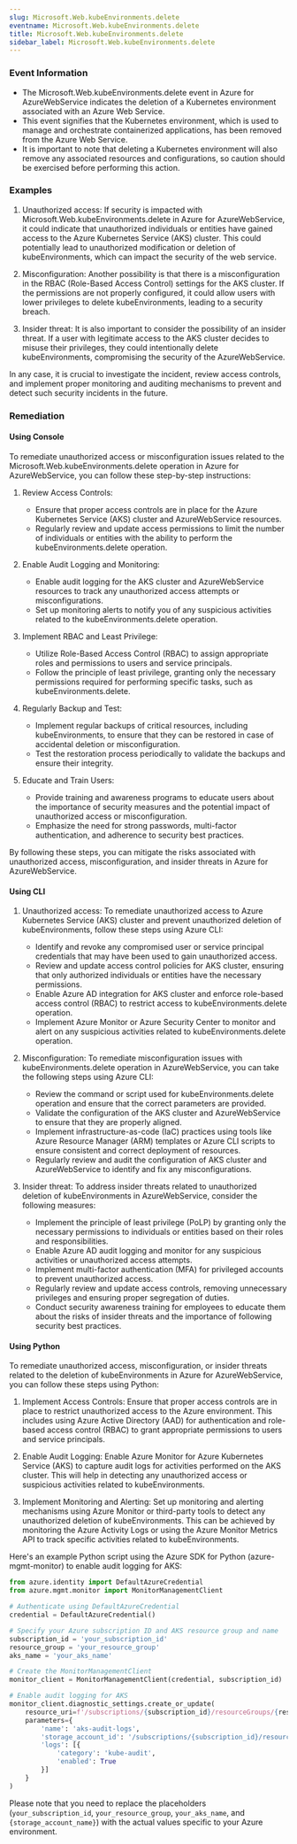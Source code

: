 ```yaml
--- 
slug: Microsoft.Web.kubeEnvironments.delete
eventname: Microsoft.Web.kubeEnvironments.delete
title: Microsoft.Web.kubeEnvironments.delete
sidebar_label: Microsoft.Web.kubeEnvironments.delete
---
```

                       
### Event Information

- The Microsoft.Web.kubeEnvironments.delete event in Azure for AzureWebService indicates the deletion of a Kubernetes environment associated with an Azure Web Service.
- This event signifies that the Kubernetes environment, which is used to manage and orchestrate containerized applications, has been removed from the Azure Web Service.
- It is important to note that deleting a Kubernetes environment will also remove any associated resources and configurations, so caution should be exercised before performing this action.


### Examples

1. Unauthorized access: If security is impacted with Microsoft.Web.kubeEnvironments.delete in Azure for AzureWebService, it could indicate that unauthorized individuals or entities have gained access to the Azure Kubernetes Service (AKS) cluster. This could potentially lead to unauthorized modification or deletion of kubeEnvironments, which can impact the security of the web service.

2. Misconfiguration: Another possibility is that there is a misconfiguration in the RBAC (Role-Based Access Control) settings for the AKS cluster. If the permissions are not properly configured, it could allow users with lower privileges to delete kubeEnvironments, leading to a security breach.

3. Insider threat: It is also important to consider the possibility of an insider threat. If a user with legitimate access to the AKS cluster decides to misuse their privileges, they could intentionally delete kubeEnvironments, compromising the security of the AzureWebService.

In any case, it is crucial to investigate the incident, review access controls, and implement proper monitoring and auditing mechanisms to prevent and detect such security incidents in the future.

### Remediation

#### Using Console

To remediate unauthorized access or misconfiguration issues related to the Microsoft.Web.kubeEnvironments.delete operation in Azure for AzureWebService, you can follow these step-by-step instructions:

1. Review Access Controls:
   - Ensure that proper access controls are in place for the Azure Kubernetes Service (AKS) cluster and AzureWebService resources.
   - Regularly review and update access permissions to limit the number of individuals or entities with the ability to perform the kubeEnvironments.delete operation.

2. Enable Audit Logging and Monitoring:
   - Enable audit logging for the AKS cluster and AzureWebService resources to track any unauthorized access attempts or misconfigurations.
   - Set up monitoring alerts to notify you of any suspicious activities related to the kubeEnvironments.delete operation.

3. Implement RBAC and Least Privilege:
   - Utilize Role-Based Access Control (RBAC) to assign appropriate roles and permissions to users and service principals.
   - Follow the principle of least privilege, granting only the necessary permissions required for performing specific tasks, such as kubeEnvironments.delete.

4. Regularly Backup and Test:
   - Implement regular backups of critical resources, including kubeEnvironments, to ensure that they can be restored in case of accidental deletion or misconfiguration.
   - Test the restoration process periodically to validate the backups and ensure their integrity.

5. Educate and Train Users:
   - Provide training and awareness programs to educate users about the importance of security measures and the potential impact of unauthorized access or misconfiguration.
   - Emphasize the need for strong passwords, multi-factor authentication, and adherence to security best practices.

By following these steps, you can mitigate the risks associated with unauthorized access, misconfiguration, and insider threats in Azure for AzureWebService.

#### Using CLI

1. Unauthorized access: To remediate unauthorized access to Azure Kubernetes Service (AKS) cluster and prevent unauthorized deletion of kubeEnvironments, follow these steps using Azure CLI:

   - Identify and revoke any compromised user or service principal credentials that may have been used to gain unauthorized access.
   - Review and update access control policies for AKS cluster, ensuring that only authorized individuals or entities have the necessary permissions.
   - Enable Azure AD integration for AKS cluster and enforce role-based access control (RBAC) to restrict access to kubeEnvironments.delete operation.
   - Implement Azure Monitor or Azure Security Center to monitor and alert on any suspicious activities related to kubeEnvironments.delete operation.

2. Misconfiguration: To remediate misconfiguration issues with kubeEnvironments.delete operation in AzureWebService, you can take the following steps using Azure CLI:

   - Review the command or script used for kubeEnvironments.delete operation and ensure that the correct parameters are provided.
   - Validate the configuration of the AKS cluster and AzureWebService to ensure that they are properly aligned.
   - Implement infrastructure-as-code (IaC) practices using tools like Azure Resource Manager (ARM) templates or Azure CLI scripts to ensure consistent and correct deployment of resources.
   - Regularly review and audit the configuration of AKS cluster and AzureWebService to identify and fix any misconfigurations.

3. Insider threat: To address insider threats related to unauthorized deletion of kubeEnvironments in AzureWebService, consider the following measures:

   - Implement the principle of least privilege (PoLP) by granting only the necessary permissions to individuals or entities based on their roles and responsibilities.
   - Enable Azure AD audit logging and monitor for any suspicious activities or unauthorized access attempts.
   - Implement multi-factor authentication (MFA) for privileged accounts to prevent unauthorized access.
   - Regularly review and update access controls, removing unnecessary privileges and ensuring proper segregation of duties.
   - Conduct security awareness training for employees to educate them about the risks of insider threats and the importance of following security best practices.

#### Using Python

To remediate unauthorized access, misconfiguration, or insider threats related to the deletion of kubeEnvironments in Azure for AzureWebService, you can follow these steps using Python:

1. Implement Access Controls: Ensure that proper access controls are in place to restrict unauthorized access to the Azure environment. This includes using Azure Active Directory (AAD) for authentication and role-based access control (RBAC) to grant appropriate permissions to users and service principals.

2. Enable Audit Logging: Enable Azure Monitor for Azure Kubernetes Service (AKS) to capture audit logs for activities performed on the AKS cluster. This will help in detecting any unauthorized access or suspicious activities related to kubeEnvironments.

3. Implement Monitoring and Alerting: Set up monitoring and alerting mechanisms using Azure Monitor or third-party tools to detect any unauthorized deletion of kubeEnvironments. This can be achieved by monitoring the Azure Activity Logs or using the Azure Monitor Metrics API to track specific activities related to kubeEnvironments.

Here's an example Python script using the Azure SDK for Python (azure-mgmt-monitor) to enable audit logging for AKS:

```python
from azure.identity import DefaultAzureCredential
from azure.mgmt.monitor import MonitorManagementClient

# Authenticate using DefaultAzureCredential
credential = DefaultAzureCredential()

# Specify your Azure subscription ID and AKS resource group and name
subscription_id = 'your_subscription_id'
resource_group = 'your_resource_group'
aks_name = 'your_aks_name'

# Create the MonitorManagementClient
monitor_client = MonitorManagementClient(credential, subscription_id)

# Enable audit logging for AKS
monitor_client.diagnostic_settings.create_or_update(
    resource_uri=f'/subscriptions/{subscription_id}/resourceGroups/{resource_group}/providers/Microsoft.ContainerService/managedClusters/{aks_name}',
    parameters={
        'name': 'aks-audit-logs',
        'storage_account_id': '/subscriptions/{subscription_id}/resourceGroups/{resource_group}/providers/Microsoft.Storage/storageAccounts/{storage_account_name}',
        'logs': [{
            'category': 'kube-audit',
            'enabled': True
        }]
    }
)
```

Please note that you need to replace the placeholders (`your_subscription_id`, `your_resource_group`, `your_aks_name`, and `{storage_account_name}`) with the actual values specific to your Azure environment.


 